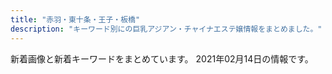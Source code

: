 ```yaml
---
title: "赤羽・東十条・王子・板橋"
description: "キーワード別にの巨乳アジアン・チャイナエステ嬢情報をまとめました。"
---
```


新着画像と新着キーワードをまとめています。
2021年02月14日の情報です。

<DmmAffiliateIns />
<KeywordTable
  shops={
    [
    {
        "img_links": [
            "http://www.darling.esjp.info/files/002.jpg",
            "http://www.darling.esjp.info/img/nav-003.png",
            "http://www.darling.esjp.info/files/001.jpg",
            "http://www.darling.esjp.info/img/top01.png",
            "http://www.darling.esjp.info/img/nav-006.png",
            "http://www.darling.esjp.info/img/tel.png",
            "http://www.darling.esjp.info/img/nav-005.png",
            "http://www.darling.esjp.info/img/nav-001.png",
            "http://www.darling.esjp.info/img/stt.jpg",
            "http://www.darling.esjp.info/img/nav-004.png",
            "http://www.darling.esjp.info/files/007.jpg",
            "http://www.darling.esjp.info/files/003.jpg",
            "http://www.darling.esjp.info/img/stb.jpg",
            "http://www.darling.esjp.info/img/nav-002.png",
            "http://www.darling.esjp.info/files/008.jpg"
        ],
        "name": "Darling \uff5e\u30c0\u30fc\u30ea\u30f3\uff5e",
        "url": "http://www.darling.esjp.info/",
        "station": "JR\u8d64\u7fbd\u99c5\u5357\u53e3",
        "keywords": {
            "86": 1,
            "87": 4,
            "D": 5
        }
    },
    {
        "station": "JR\u8d64\u7fbd\u99c5\u5357\u53e3",
        "keywords": {},
        "url": "http://esthe-taiwanaroma.com/",
        "img_links": [
            "http://esthe-taiwanaroma.com/img/ami.jpg",
            "http://esthe-taiwanaroma.com/img/mask04.jpg",
            "http://esthe-taiwanaroma.com/img/mami03.png",
            "http://esthe-taiwanaroma.com/img/hina.jpg",
            "http://esthe-taiwanaroma.com/img/sara002.jpg",
            "http://esthe-taiwanaroma.com/img/mask02.jpg",
            "http://esthe-taiwanaroma.com/img/corona-3.jpg",
            "http://esthe-taiwanaroma.com/img/pagetop.png",
            "http://esthe-taiwanaroma.com/img/topbg02.jpg",
            "http://esthe-taiwanaroma.com/img/mask01.jpg",
            "http://esthe-taiwanaroma.com/img/mask05.jpg",
            "http://esthe-taiwanaroma.com/img/corona-4.jpg",
            "http://esthe-taiwanaroma.com/img/mask03.jpg",
            "http://esthe-taiwanaroma.com/img/miki.jpg",
            "http://esthe-taiwanaroma.com/img/head_img.png",
            "http://esthe-taiwanaroma.com/img/sara2.jpg",
            "http://esthe-taiwanaroma.com/img/emi001.jpg",
            "http://esthe-taiwanaroma.com/img/corona-5.jpg",
            "http://esthe-taiwanaroma.com/img/corona-2.jpg",
            "http://esthe-taiwanaroma.com/img/anna.png",
            "http://esthe-taiwanaroma.com/img/kaori2.jpg",
            "http://esthe-taiwanaroma.com/img/yuki.jpg",
            "http://esthe-taiwanaroma.com/img/photo_01.jpg",
            "http://esthe-taiwanaroma.com/img/reina3.jpg",
            "http://esthe-taiwanaroma.com/img/mami.jpg",
            "http://esthe-taiwanaroma.com/img/tel_img.png"
        ],
        "name": "\u53f0\u6e7e\u30a2\u30ed\u30de"
    },
    {
        "url": "http://flower.este88.com/",
        "img_links": [
            "http://flower.este88.com/images/img1.jpg",
            "http://flower.este88.com/gals/erika1.jpg",
            "http://flower.este88.com/i/images/access6.jpg",
            "http://flower.este88.com/gals/emi1.jpg",
            "http://flower.este88.com/gals/moe1.jpg",
            "http://flower.este88.com/i/images/access3.jpg",
            "http://flower.este88.com/images/dot.png",
            "http://flower.este88.com/images/kp01.jpg",
            "http://flower.este88.com/images/m01.jpg",
            "http://flower.este88.com/images/m02.jpg",
            "http://flower.este88.com/i/images/access4.jpg",
            "http://flower.este88.com/i/images/access7.jpg",
            "http://flower.este88.com/images/m03.jpg",
            "http://flower.este88.com/gals/haruka1.jpg",
            "http://flower.este88.com/images/m05.jpg",
            "http://flower.este88.com/i/images/access1.jpg",
            "http://flower.este88.com/gals/riri1.jpg",
            "http://flower.este88.com/images/m04.jpg",
            "http://flower.este88.com/i/images/access2.jpg",
            "http://flower.este88.com/i/images/access5.jpg",
            "http://flower.este88.com/gals/yuuna1.jpg"
        ],
        "name": "Flower",
        "station": "JR\u8d64\u7fbd\u99c5\u5357\u53e3",
        "keywords": {}
    },
    {
        "name": "\u83ef\u8276",
        "img_links": [
            "http://ka-en.work/sp/img/st2.jpg",
            "http://ka-en.work/sp/img/acc1.jpg",
            "http://ka-en.work/sp/img/st9.jpg",
            "http://ka-en.work/sp/img/kanban.jpg",
            "http://ka-en.work/img/botton3.jpg",
            "http://ka-en.work/img/st10.jpg",
            "http://ka-en.work/sp/img/st4.jpg",
            "http://ka-en.work/img/head.jpg",
            "http://ka-en.work/sp/img/acc4.jpg",
            "http://ka-en.work/sp/img/add.jpg",
            "http://ka-en.work/img/fla-2.jpg",
            "http://ka-en.work/img/botton6.jpg",
            "http://ka-en.work/img/acc4.jpg",
            "http://ka-en.work/img/s7.jpg",
            "http://ka-en.work/sp/img/t-a.jpg",
            "http://ka-en.work/sp/img/t-s.jpg",
            "http://ka-en.work/sp/img/botton.jpg",
            "http://ka-en.work/sp/img/p-10.jpg",
            "http://ka-en.work/sp/img/t-t.jpg",
            "http://ka-en.work/sp/img/acc2.jpg",
            "http://ka-en.work/img/fla-1.jpg",
            "http://ka-en.work/img/s9.jpg",
            "http://ka-en.work/img/s3.jpg",
            "http://ka-en.work/img/st4.jpg",
            "http://ka-en.work/sp/img/tel.jpg",
            "http://ka-en.work/img/st2.jpg",
            "http://ka-en.work/img/botton2.jpg",
            "http://ka-en.work/img/acc3.jpg",
            "http://ka-en.work/img/botton4.jpg",
            "http://ka-en.work/sp/img/t-o.jpg",
            "http://ka-en.work/sp/img/st10.jpg",
            "http://ka-en.work/img/s2.jpg",
            "http://ka-en.work/sp/img/st3.jpg",
            "http://ka-en.work/sp/img/cam.jpg",
            "http://ka-en.work/sp/img/acc3.jpg",
            "http://ka-en.work/img/st9.jpg",
            "http://ka-en.work/sp/img/time.jpg",
            "http://ka-en.work/sp/img/tit.jpg",
            "http://ka-en.work/sp/img/pic.jpg",
            "http://ka-en.work/img/botton5.jpg",
            "http://ka-en.work/sp/img/info.jpg",
            "http://ka-en.work/img/foot.jpg",
            "http://ka-en.work/img/st6.jpg",
            "http://ka-en.work/sp/img/p-9.jpg",
            "http://ka-en.work/sp/img/st6.jpg",
            "http://ka-en.work/sp/img/st7.jpg",
            "http://ka-en.work/img/acc5.jpg",
            "http://ka-en.work/sp/img/p-6.jpg",
            "http://ka-en.work/sp/img/acc5.jpg",
            "http://ka-en.work/sp/img/t-r.jpg",
            "http://ka-en.work/img/fla-3.jpg",
            "http://ka-en.work/img/s4.jpg",
            "http://ka-en.work/img/botton.jpg",
            "http://ka-en.work/img/st8.jpg",
            "http://ka-en.work/img/s10.jpg",
            "http://ka-en.work/img/st7.jpg",
            "http://ka-en.work/sp/img/st8.jpg",
            "http://ka-en.work/sp/img/st1.jpg",
            "http://ka-en.work/img/acc1.jpg",
            "http://ka-en.work/img/acc2.jpg",
            "http://ka-en.work/img/st3.jpg",
            "http://ka-en.work/sp/img/pc.jpg",
            "http://ka-en.work/sp/img/sys.jpg",
            "http://ka-en.work/img/s6.jpg",
            "http://ka-en.work/img/mo.png",
            "http://ka-en.work/img/st1.jpg",
            "http://ka-en.work/img/kanban.jpg"
        ],
        "url": "http://ka-en.work/",
        "station": "JR\u8d64\u7fbd\u99c5\u6771\u53e3",
        "keywords": {
            "C": 17,
            "87": 1,
            "E": 3,
            "85": 12,
            "D": 5,
            "84": 1,
            "86": 2,
            "88": 2
        }
    },
    {
        "station": "JR\u738b\u5b50\u99c5\u5317\u53e3",
        "keywords": {
            "86": 14,
            "E": 7,
            "87": 14,
            "85": 7,
            "83": 7,
            "D": 35
        },
        "img_links": [
            "http://tenpo5.iest.info/images/acc3.jpg",
            "http://tenpo5.iest.info/images/acc6.jpg",
            "http://tenpo5.iest.info/images/s1.jpg",
            "http://tenpo5.iest.info/images/acc4.jpg",
            "http://tenpo5.iest.info/images/info2.jpg",
            "http://tenpo5.iest.info/images/room3.jpg",
            "http://tenpo5.iest.info/images/room4.jpg",
            "http://tenpo5.iest.info/images/room2.jpg",
            "http://tenpo5.iest.info/photos/sites/28/2020/08/2020082006021860.jpg",
            "http://tenpo5.iest.info/images/mobile.jpg",
            "http://tenpo5.iest.info/photos/sites/28/2020/10/2020101301474624.jpg",
            "http://tenpo5.iest.info/photos/sites/28/2020/09/2020092801272363.jpg",
            "http://tenpo5.iest.info/images/info.jpg",
            "http://tenpo5.iest.info/images/top.jpg",
            "http://tenpo5.iest.info/images/acc1.jpg",
            "http://tenpo5.iest.info/photos/sites/28/2020/08/2020082006012320.jpg",
            "http://tenpo5.iest.info/images/s3.jpg",
            "http://tenpo5.iest.info/images/acc2.jpg",
            "http://tenpo5.iest.info/images/room1.jpg",
            "http://tenpo5.iest.info/images/room6.jpg",
            "http://tenpo5.iest.info/images/acc5.jpg",
            "http://tenpo5.iest.info/images/s_news.jpg",
            "http://tenpo5.iest.info/photos/sites/28/2020/08/2020082006010721.jpg",
            "http://tenpo5.iest.info/images/room7.jpg",
            "http://tenpo5.iest.info/photos/sites/28/2020/08/2020082006024737.jpg"
        ],
        "url": "http://tenpo5.iest.info/",
        "name": "\u3084\u3059\u3089\u304e"
    },
    {
        "img_links": [
            "http://e-yuri.work/images/tg.jpg",
            "http://e-yuri.work/images/int2.jpg",
            "http://e-yuri.work/images/ac1.jpg",
            "http://e-yuri.work/images/rec2.jpg",
            "http://e-yuri.work/images/interior_t.jpg",
            "http://e-yuri.work/img/karina1.jpg",
            "http://e-yuri.work/img/yuyu1.jpg",
            "http://e-yuri.work/images/head.jpg",
            "http://e-yuri.work/img/ayumi1.jpg",
            "http://e-yuri.work/images/staff_t.jpg",
            "http://e-yuri.work/images/rec1.jpg",
            "http://e-yuri.work/images/int1.jpg",
            "http://e-yuri.work/images/s1.png",
            "http://e-yuri.work/images/sys.jpg",
            "http://e-yuri.work/images/2.jpg",
            "http://e-yuri.work/staff/karina.jpg",
            "http://e-yuri.work/images/news.jpg",
            "http://e-yuri.work/images/3.jpg",
            "http://e-yuri.work/images/1.jpg",
            "http://e-yuri.work/staff/yuyu.jpg",
            "http://e-yuri.work/staff/ayumi.jpg"
        ],
        "station": "\u5c3e\u4e45\u99c5",
        "keywords": {},
        "name": "\u5f69\u8679",
        "url": "http://e-yuri.work/"
    },
    {
        "url": "http://lastpara.net/",
        "station": "JR\u8d64\u7fbd\u99c5\u5357\u53e3",
        "name": "Last Paradise \uff5e\u30e9\u30b9\u30c8\u30d1\u30e9\u30c0\u30a4\u30b9\uff5e",
        "keywords": {
            "90": 2,
            "84": 4,
            "85": 9,
            "86": 4
        },
        "img_links": [
            "http://lastpara.net/image/cast/cast_286_1_s.jpg",
            "http://lastpara.net/image/cast/cast_261_1_l.jpg",
            "http://lastpara.net/image/cast/cast_262_1_l.jpg",
            "http://lastpara.net/image/cast/cast_256_1_l.jpg",
            "http://lastpara.net/image/cast/cast_259_1_s.jpg",
            "http://lastpara.net/image/cast/cast_256_1_s.jpg",
            "http://lastpara.net/image/cast/cast_287_1_l.jpg",
            "http://lastpara.net/image/cast/cast_255_1_l.jpg",
            "http://lastpara.net/img/news-ttl.jpg",
            "http://lastpara.net/image/cast/cast_263_1_s.jpg",
            "http://lastpara.net/image/cast/cast_265_1_s.jpg",
            "http://lastpara.net/img/event/camp_top_02.jpg",
            "http://lastpara.net/image/cast/cast_259_1_l.jpg",
            "http://lastpara.net/image/cast/cast_286_1_l.jpg",
            "http://lastpara.net/img/recuit.png",
            "http://lastpara.net/image/cast/cast_263_1_l.jpg",
            "http://lastpara.net/image/cast/cast_287_1_s.jpg",
            "http://lastpara.net/image/cast/cast_265_1_l.jpg"
        ]
    },
    {
        "url": "http://www.goodtime.iesjp.com/",
        "keywords": {
            "D": 4,
            "87": 4
        },
        "name": "GOOD TIME",
        "station": "\u8d64\u7fbd\u5ca9\u6df5\u99c52\u756a\u51fa\u53e3",
        "img_links": [
            "http://www.goodtime.iesjp.com/images/m-top-right04.jpg",
            "http://www.goodtime.iesjp.com/files/002.jpg",
            "http://www.goodtime.iesjp.com/images/call.png",
            "http://www.goodtime.iesjp.com/photo_news/upimg/39901600bd6533312b_0.jpg",
            "http://www.goodtime.iesjp.com/images/m-head.jpg",
            "http://www.goodtime.iesjp.com/images/m-top03.jpg",
            "http://www.goodtime.iesjp.com/images/m-top-right02.jpg",
            "http://www.goodtime.iesjp.com/images/m-top-right01.jpg",
            "http://www.goodtime.iesjp.com/images/m-yejiao.jpg",
            "http://www.goodtime.iesjp.com/images/m-top02.jpg",
            "http://www.goodtime.iesjp.com/images/top-left01.jpg",
            "http://www.goodtime.iesjp.com/images/m-top-right03.jpg",
            "http://www.goodtime.iesjp.com/images/m-left.jpg",
            "http://www.goodtime.iesjp.com/files/003.jpg",
            "http://www.goodtime.iesjp.com/images/m-right.jpg"
        ]
    },
    {
        "url": "http://oji.pink/",
        "station": "JR\u738b\u5b50\u99c5\u5317\u53e3",
        "img_links": [
            "http://oji.pink/images/3.png",
            "http://oji.pink/images/aki.jpg",
            "http://oji.pink/images/r4.jpg",
            "http://oji.pink/images/g5.jpg",
            "http://oji.pink/images/top.jpg",
            "http://oji.pink/images/g7.jpg",
            "http://oji.pink/images/r1.jpg",
            "http://oji.pink/images/g1.jpg",
            "http://oji.pink/images/yuki.jpg",
            "http://oji.pink/images/zi_link.png",
            "http://oji.pink/images/new1.jpg",
            "http://oji.pink/images/g0.jpg",
            "http://oji.pink/images/mobile.jpg",
            "http://oji.pink/images/r3.jpg",
            "http://oji.pink/images/1.png",
            "http://oji.pink/images/r2.jpg",
            "http://oji.pink/images/g2.jpg",
            "http://oji.pink/images/zi_staff.png"
        ],
        "keywords": {
            "C": 15
        },
        "name": "\u7f8e\u5065"
    },
    {
        "name": "\u5922\u3054",
        "keywords": {
            "88": 12,
            "D": 36,
            "86": 18,
            "85": 6
        },
        "url": "https://yumego.tyo.cm/",
        "station": "JR\u5341\u6761\u99c5\u5357\u53e3",
        "img_links": [
            "https://yumego.tyo.cm/images/img_tel.png",
            "https://yumego.tyo.cm/images/tit_therapist.png",
            "https://yumego.tyo.cm/images/tit_staff01.png",
            "https://yumego.tyo.cm/images/room2.jpg",
            "https://yumego.tyo.cm/images/sp_tit_therapist.png",
            "https://yumego.tyo.cm/images/room4.jpg",
            "https://yumego.tyo.cm/images/tit_new.png",
            "https://yumego.tyo.cm/images/room1.jpg",
            "https://yumego.tyo.cm/photos/sites/83/2020/12/2020120108205393.jpg",
            "https://yumego.tyo.cm/photos/sites/83/2020/12/2020120108205582.jpg",
            "https://yumego.tyo.cm/images/sp_tit_staff02.png",
            "https://yumego.tyo.cm/photos/sites/83/2020/12/2020120610415227.jpg",
            "https://yumego.tyo.cm/images/maining.jpg",
            "https://yumego.tyo.cm/photos/sites/83/2020/12/2020120802122165.jpg",
            "https://yumego.tyo.cm/photos/sites/83/2020/12/2020120108205259.jpg",
            "https://yumego.tyo.cm/photos/sites/83/2020/12/2020120610415351.jpg",
            "https://yumego.tyo.cm/photos/sites/83/2020/12/2020120802122351.jpg",
            "https://yumego.tyo.cm/images/room3.jpg",
            "https://yumego.tyo.cm/photos/sites/83/2020/12/2020120610415359.jpg",
            "https://yumego.tyo.cm/photos/sites/83/2020/12/2020120610415197.jpg",
            "https://yumego.tyo.cm/images/sp_tit_new.png",
            "https://yumego.tyo.cm/photos/sites/83/2021/02/2021020212253138.jpg",
            "https://yumego.tyo.cm/images/tit_twitter.png",
            "https://yumego.tyo.cm/images/tit_staff02.png",
            "https://yumego.tyo.cm/images/sp_top.jpg",
            "https://yumego.tyo.cm/images/top.jpg",
            "https://yumego.tyo.cm/images/sp_tit_twitter.png",
            "https://yumego.tyo.cm/images/sp_tit_staff01.png"
        ]
    },
    {
        "url": "http://kissyourelax.xyz/",
        "name": "Kiss you",
        "keywords": {},
        "img_links": [
            "http://kissyourelax.xyz/uploads/190422/1-1Z42214343N22.jpg",
            "http://kissyourelax.xyz/uploads/200929/1-200929125F62K.jpg",
            "http://kissyourelax.xyz/uploads/190712/1-1ZG2111A3147.jpg",
            "http://kissyourelax.xyz/uploads/191213/1-19121315493M58.jpg",
            "http://kissyourelax.xyz/uploads/190625/1-1Z625204313L6.jpg",
            "http://kissyourelax.xyz/uploads/200812/1-200Q2125423452.jpg",
            "http://kissyourelax.xyz/img/s0.png",
            "http://kissyourelax.xyz/uploads/190802/1-1ZP20P91YN.jpg",
            "http://kissyourelax.xyz/uploads/200812/1-200Q212540D24.jpg",
            "http://kissyourelax.xyz/uploads/191129/1-191129154603T5.jpg",
            "http://kissyourelax.xyz/uploads/190426/1-1Z4261G221600.jpg",
            "http://kissyourelax.xyz/img/botton.jpg",
            "http://kissyourelax.xyz/uploads/190426/1-1Z4261G1591I.jpg",
            "http://kissyourelax.xyz/uploads/190426/1-1Z4261G229208.jpg",
            "http://kissyourelax.xyz/uploads/190920/1-1Z9200Z645220.jpg",
            "http://kissyourelax.xyz/uploads/190514/1-1Z5140R044351.jpg",
            "http://kissyourelax.xyz/uploads/190422/1-1Z422143352a6.jpg",
            "http://kissyourelax.xyz/uploads/190802/1-1ZP20P930U4.jpg",
            "http://kissyourelax.xyz/uploads/190712/1-1ZG2111F3448.jpg",
            "http://kissyourelax.xyz/uploads/190625/1-1Z625203Q3N2.jpg",
            "http://kissyourelax.xyz/uploads/200929/1-200929125H1111.jpg",
            "http://kissyourelax.xyz/uploads/190422/1-1Z422144244F3.jpg",
            "http://kissyourelax.xyz/uploads/191213/1-1912131550052E.jpg",
            "http://kissyourelax.xyz/uploads/190514/1-1Z5140R02A31.jpg"
        ],
        "station": "JR\u8d64\u7fbd\u99c5"
    },
    {
        "keywords": {
            "98": 1,
            "87": 3,
            "88": 3,
            "\u30bb\u30af\u30b7\u30fc": 6,
            "89": 3
        },
        "url": "http://esthe-japan.work/flower/",
        "station": "JR\u8d64\u7fbd\u99c5\u5357\u6539\u672d\u53e3(\u6771)",
        "name": "FLOWER",
        "img_links": [
            "http://esthe-japan.work/flower/upload/202004/1588153474.png"
        ]
    },
    {
        "name": "\u30a2\u30a4\u30ea\u30b9",
        "url": "http://www.e-baby.work/",
        "keywords": {
            "C": 1,
            "89": 1,
            "D": 2,
            "85": 1,
            "E": 2,
            "84": 1,
            "87": 1,
            "86": 1
        },
        "station": "JR\u8d64\u7fbd\u99c5\u6771\u53e3",
        "img_links": [
            "http://www.e-baby.work/staff/haru1.jpg",
            "http://www.e-baby.work/staff/karen1.jpg",
            "http://www.e-baby.work/staff/rina1.jpg",
            "http://www.e-baby.work/staff/karenc.jpg",
            "http://www.e-baby.work/staff/yuka1.jpg",
            "http://www.e-baby.work/img/all/icon2.png",
            "http://www.e-baby.work/img/all/loader.png",
            "http://www.e-baby.work/staff/maya1.jpg"
        ]
    },
    {
        "station": "JR\u6771\u5341\u6761\u99c5\u5317\u53e3",
        "url": "https://higashijujo-mensesthe.com/",
        "keywords": {},
        "img_links": [
            "https://higashijujo-mensesthe.com/button/home.png",
            "https://higashijujo-mensesthe.com/staff/kimi-l2.jpg",
            "https://higashijujo-mensesthe.com/staff/lime-s1.jpg",
            "https://higashijujo-mensesthe.com/menu/info.png",
            "https://higashijujo-mensesthe.com/staff/rika-s1.jpg",
            "https://higashijujo-mensesthe.com/staff/runa-s1.jpg",
            "https://higashijujo-mensesthe.com/staff/kimi-s1.jpg",
            "https://higashijujo-mensesthe.com/menu/friend.png",
            "https://higashijujo-mensesthe.com/room/room-l1.jpg",
            "https://higashijujo-mensesthe.com/menu/gallery.png",
            "https://higashijujo-mensesthe.com/menu/blog.png",
            "https://higashijujo-mensesthe.com/staff/runa-l1.jpg",
            "https://higashijujo-mensesthe.com/menu/home.png",
            "https://higashijujo-mensesthe.com/staff/satomi-s1.jpg",
            "https://higashijujo-mensesthe.com/icon/facebook.png",
            "https://higashijujo-mensesthe.com/room/room-l4.jpg",
            "https://higashijujo-mensesthe.com/images/camp.jpg",
            "https://higashijujo-mensesthe.com/button/blog.png",
            "https://higashijujo-mensesthe.com/images/footer-r.png",
            "https://higashijujo-mensesthe.com/images/clear.png",
            "https://higashijujo-mensesthe.com/2019/08/23/satomi-s1.jpg",
            "https://higashijujo-mensesthe.com/button/staff.png",
            "https://higashijujo-mensesthe.com/images/qrcode.png",
            "https://higashijujo-mensesthe.com/2020/02/29/lime-s1.jpg",
            "https://higashijujo-mensesthe.com/room/esthe1.jpg",
            "https://higashijujo-mensesthe.com/staff/kimi-l1.jpg",
            "https://higashijujo-mensesthe.com/staff/lime-l1.jpg",
            "https://higashijujo-mensesthe.com/icon/yelp.png",
            "https://higashijujo-mensesthe.com/images/flower.png",
            "https://higashijujo-mensesthe.com/icon/twitter.png",
            "https://higashijujo-mensesthe.com/room/esthe2.jpg",
            "https://higashijujo-mensesthe.com/staff/satomi-l1.jpg",
            "https://higashijujo-mensesthe.com/room/room-l2.jpg",
            "https://higashijujo-mensesthe.com/room/esthe3.jpg",
            "https://higashijujo-mensesthe.com/2019/10/21/rika-s1.jpg",
            "https://higashijujo-mensesthe.com/staff/kimi-s2.jpg",
            "https://higashijujo-mensesthe.com/images/footer-l.png",
            "https://higashijujo-mensesthe.com/images/main-sp.jpg",
            "https://higashijujo-mensesthe.com/room/room-l3.jpg",
            "https://higashijujo-mensesthe.com/2019/08/10/kimi-s1.jpg",
            "https://higashijujo-mensesthe.com/staff/rika-l1.jpg",
            "https://higashijujo-mensesthe.com/images/header3.png",
            "https://higashijujo-mensesthe.com/images/main1.jpg",
            "https://higashijujo-mensesthe.com/2019/08/22/runa-s1.jpg",
            "https://higashijujo-mensesthe.com/icon/line.png"
        ],
        "name": "Love Sea"
    },
    {
        "station": "JR\u8d64\u7fbd\u99c5\u897f\u53e3",
        "keywords": {
            "87": 6,
            "E": 6,
            "86": 8,
            "85": 2,
            "D": 10,
            "C": 15
        },
        "name": "Cocosia \uff5e\u30b3\u30b3\u30b7\u30a2\uff5e",
        "img_links": [
            "http://www.cocosia.work/img/concept.jpg",
            "http://www.cocosia.work/staff/yuyu1.jpg",
            "http://www.cocosia.work/img/bn_howto.jpg",
            "http://www.cocosia.work/staff/mao1.jpg",
            "http://www.cocosia.work/img/concept_sp.jpg",
            "http://www.cocosia.work/img/bn_howto_sp.jpg",
            "http://www.cocosia.work/staff/mika1.jpg",
            "http://www.cocosia.work/img/header_info.png",
            "http://www.cocosia.work/staff/riya.jpg",
            "http://www.cocosia.work/img/bn_contact_sp.jpg",
            "http://www.cocosia.work/staff/hina1.jpg",
            "http://www.cocosia.work/img/int2_sp.jpg",
            "http://www.cocosia.work/img/int1_sp.jpg",
            "http://www.cocosia.work/img/int3_sp.jpg",
            "http://www.cocosia.work/img/int3.jpg",
            "http://www.cocosia.work/img/int1.jpg",
            "http://www.cocosia.work/img/i_tel.png",
            "http://www.cocosia.work/staff/mao.jpg",
            "http://www.cocosia.work/staff/riya1.jpg",
            "http://www.cocosia.work/staff/yuyu.jpg",
            "http://www.cocosia.work/staff/rea.jpg",
            "http://www.cocosia.work/img/int2.jpg",
            "http://www.cocosia.work/staff/mika.jpg",
            "http://www.cocosia.work/staff/rea1.jpg",
            "http://www.cocosia.work/staff/hina.jpg",
            "http://www.cocosia.work/img/bn_contact.jpg"
        ],
        "url": "http://www.cocosia.work/"
    },
    {
        "url": "http://angel-aroma.net/",
        "station": "JR\u8d64\u7fbd\u99c5\u6771\u53e3",
        "name": "\u30c0\u30fc\u30ea\u30f3",
        "img_links": [
            "http://angel-aroma.net/img/sta1.jpg",
            "http://angel-aroma.net/img/m1.jpg",
            "http://angel-aroma.net/img/m4.jpg",
            "http://angel-aroma.net/img/qr.jpg",
            "http://angel-aroma.net/img/m10.jpg",
            "http://angel-aroma.net/img/sta5.jpg",
            "http://angel-aroma.net/img/m3.jpg",
            "http://angel-aroma.net/img/m5.jpg",
            "http://angel-aroma.net/img/m30.jpg",
            "http://angel-aroma.net/img/top.jpg",
            "http://angel-aroma.net/img/sta3.jpg",
            "http://angel-aroma.net/img/sta2.jpg",
            "http://angel-aroma.net/img/m6.jpg",
            "http://angel-aroma.net/img/sta6.jpg",
            "http://angel-aroma.net/img/no.png",
            "http://angel-aroma.net/img/stafft.jpg",
            "http://angel-aroma.net/img/m2.jpg",
            "http://angel-aroma.net/img/m20.jpg"
        ],
        "keywords": {
            "86": 4,
            "84": 2,
            "82": 2,
            "87": 2
        }
    },
    {
        "keywords": {},
        "station": "JR\u8d64\u7fbd\u99c5\u5357\u53e3",
        "img_links": [
            "http://www.roserelaxation.info/upload/202007/thumb_dis/1594636246.jpg",
            "http://www.roserelaxation.info/upload/201801/thumb_dis/1517150493.jpg",
            "http://www.roserelaxation.info/upload/202007/thumb/1594636684.jpg",
            "http://www.roserelaxation.info/upload/201807/thumb/1531195547.jpg",
            "http://www.roserelaxation.info/upload/201712/thumb/1512155748.jpg",
            "http://www.roserelaxation.info/upload/201807/thumb_dis/1531195547.jpg",
            "http://www.roserelaxation.info/upload/images/20171206_132851.jpg",
            "http://www.roserelaxation.info/upload/201712/thumb_dis/1512155748.jpg",
            "http://www.roserelaxation.info/upload/202007/thumb/1594636355.jpg",
            "http://www.roserelaxation.info/upload/201707/1499300573.jpg",
            "http://www.roserelaxation.info/upload/201807/1531197286.jpg",
            "http://www.roserelaxation.info/upload/202008/1598846272.jpg",
            "http://www.roserelaxation.info/upload/images/20170525_102731.jpg",
            "http://www.roserelaxation.info/upload/201808/thumb_dis/1535596152.jpg",
            "http://www.roserelaxation.info/upload/images/20170613_104732.jpg",
            "http://www.roserelaxation.info/upload/images/20171214_032900.jpg",
            "http://www.roserelaxation.info/upload/202007/1594636246.jpg",
            "http://www.roserelaxation.info/upload/201708/thumb_dis/1502280972.jpg",
            "http://www.roserelaxation.info/upload/201807/thumb_dis/1531197286.jpg",
            "http://www.roserelaxation.info/upload/images/20171206_132919.jpg",
            "http://www.roserelaxation.info/upload/images/20170706_091357.jpg",
            "http://www.roserelaxation.info/upload/201712/1512155748.jpg",
            "http://www.roserelaxation.info/upload/201807/thumb_dis/1531195952.jpg",
            "http://www.roserelaxation.info/upload/202007/thumb/1594636246.jpg",
            "http://www.roserelaxation.info/upload/201807/thumb/1531195952.jpg",
            "http://www.roserelaxation.info/upload/202007/1594636684.jpg",
            "http://www.roserelaxation.info/upload/202007/thumb_dis/1594636684.jpg",
            "http://www.roserelaxation.info/upload/201801/thumb/1517150493.jpg",
            "http://www.roserelaxation.info/upload/201801/1517150493.jpg",
            "http://www.roserelaxation.info/upload/images/20171206_132823.jpg",
            "http://www.roserelaxation.info/upload/images/20171206_133002.jpg",
            "http://www.roserelaxation.info/upload/202007/thumb_dis/1594636355.jpg",
            "http://www.roserelaxation.info/upload/201708/1502280972.jpg",
            "http://www.roserelaxation.info/upload/202007/1594636355.jpg",
            "http://www.roserelaxation.info/upload/202007/thumb_dis/1594636322.jpg",
            "http://www.roserelaxation.info/upload/201807/1531195547.jpg",
            "http://www.roserelaxation.info/upload/201807/1531195952.jpg"
        ],
        "url": "http://www.roserelaxation.info/",
        "name": "Only one \uff5e\u30aa\u30f3\u30ea\u30fc\u30ef\u30f3\uff5e"
    },
    {
        "station": "JR\u738b\u5b50\u99c5\u5317\u53e3",
        "img_links": [
            "http://www.crossu.xyz/uploads/180621/1-1P621101232H4.jpg",
            "http://www.crossu.xyz/templets/default/picture/rec1.png",
            "http://www.crossu.xyz/uploads/allimg/180620/1-1P6201013133b.jpg",
            "http://www.crossu.xyz/uploads/200528/1-20052Q52142229.jpg",
            "http://www.crossu.xyz/templets/default/picture/head.jpg",
            "http://www.crossu.xyz/templets/default/picture/interior_t.jpg",
            "http://www.crossu.xyz/uploads/181211/1-1Q2111433162D.jpg",
            "http://www.crossu.xyz/uploads/190924/1-1Z9241056212J.jpg",
            "http://www.crossu.xyz/uploads/180620/1-1P62010193X63.jpg",
            "http://www.crossu.xyz/templets/default/picture/staff_t.jpg",
            "http://www.crossu.xyz/uploads/180620/1-1P62010154K00.png",
            "http://www.crossu.xyz/uploads/191129/1-19112914393CK.jpg",
            "http://www.crossu.xyz/templets/default/picture/news.jpg",
            "http://www.crossu.xyz/uploads/191119/1-19111915043V27.jpg"
        ],
        "name": "\u685c\u306e\u604b",
        "keywords": {
            "\u30bb\u30af\u30b7\u30fc": 5
        },
        "url": "http://www.crossu.xyz/"
    },
    {
        "keywords": {
            "86": 2,
            "D": 2
        },
        "img_links": [
            "http://shanshan-esthe.com/img/no.png",
            "http://shanshan-esthe.com/img/sta14.jpg",
            "http://shanshan-esthe.com/img/st14.jpg",
            "http://shanshan-esthe.com/img/sta0.jpg",
            "http://shanshan-esthe.com/img/st16.jpg"
        ],
        "name": "\u9999\u9999",
        "url": "http://shanshan-esthe.com/",
        "station": "JR\u6771\u5341\u6761\u99c5\u5317\u53e3"
    }
]
}
/>
<DmmAffiliateScript />
